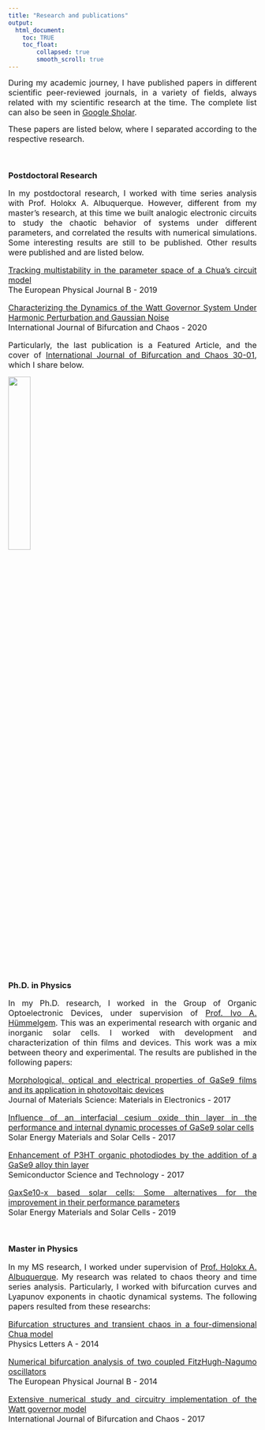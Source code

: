 ```yaml
---
title: "Research and publications"
output:
  html_document:
    toc: TRUE
    toc_float:
        collapsed: true
        smooth_scroll: true
---
```

  
<style>
body {
text-align: justify}
</style>

<font size="3"> During my academic journey, I have published papers in different scientific peer-reviewed journals, in a variety of fields, always related with my scientific research at the time. The complete list can also be seen in [Google Sholar](https://scholar.google.com/citations?user=oV62NPgAAAAJ&hl=pt-BR).

These papers are listed below, where I separated according to the respective research. </font>  

<br>

### Postdoctoral Research

<font size="3"> In my postdoctoral research, I worked with time series analysis with Prof. Holokx A. Albuquerque. However, different from my master's research, at this time we built analogic electronic circuits to study the chaotic behavior of systems under different parameters, and correlated the results with numerical simulations. Some interesting results are still to be published. Other results were published and are listed below.  

<i class="fa fa-file"></i> [Tracking multistability in the parameter space of a Chua’s circuit model](https://link.springer.com/article/10.1140/epjb/e2019-90749-x)  
The European Physical Journal B - 2019  

<i class="fa fa-file"></i> [Characterizing the Dynamics of the Watt Governor System Under Harmonic Perturbation and Gaussian Noise](https://www.worldscientific.com/doi/abs/10.1142/S0218127420300013)  
International Journal of Bifurcation and Chaos - 2020  

Particularly, the last publication is a Featured Article, and the cover of [International Journal of Bifurcation and Chaos 30-01](https://www.worldscientific.com/toc/ijbc/30/01), which I share below. </font>

<img src="images/cover_ijbc_2020.jpg" style="width:30%; border:0px solid; margin-right: 20px" align="center">  

<br>

### Ph.D. in Physics  

<font size="3"> In my Ph.D. research, I worked in the Group of Organic Optoelectronic Devices, under supervision of [Prof. Ivo A. Hümmelgem](http://fisica.ufpr.br/pagina_ppgf_english/info_ivo.html). This was an experimental research with organic and inorganic solar cells. I worked with development and characterization of thin films and devices. This work was a mix between theory and experimental. The results are published in the following papers:

<i class="fa fa-file"></i> [Morphological, optical and electrical properties of GaSe9 films and its application in photovoltaic devices](https://link.springer.com/article/10.1007/s10854-016-5794-5)  
Journal of Materials Science: Materials in Electronics - 2017  

<i class="fa fa-file"></i> [Influence of an interfacial cesium oxide thin layer in the performance and internal dynamic processes of GaSe9 solar cells](https://www.sciencedirect.com/science/article/pii/S0927024817303215)  
Solar Energy Materials and Solar Cells - 2017  

<i class="fa fa-file"></i> [Enhancement of P3HT organic photodiodes by the addition of a GaSe9 alloy thin layer ](https://iopscience.iop.org/article/10.1088/1361-6641/aa74fe/meta)  
Semiconductor Science and Technology - 2017  
 
<i class="fa fa-file"></i> [GaxSe10-x based solar cells: Some alternatives for the improvement in their performance parameters](https://www.sciencedirect.com/science/article/pii/S0927024819300029)  
Solar Energy Materials and Solar Cells - 2019 </font> 

<br>

### Master in Physics  

<font size="3"> In my MS research, I worked under supervision of [Prof. Holokx A. Albuquerque](https://www.udesc.br/professor/holokx.albuquerque). My research was related to chaos theory and time series analysis. Particularly, I worked with bifurcation curves and Lyapunov exponents in chaotic dynamical systems. The following papers resulted from these researchs:  

<i class="fa fa-file"></i> [Bifurcation structures and transient chaos in a four-dimensional Chua model](https://www.sciencedirect.com/science/article/pii/S0375960113010384)  
Physics Letters A - 2014  

<i class="fa fa-file"></i> [Numerical bifurcation analysis of two coupled FitzHugh-Nagumo oscillators](https://link.springer.com/article/10.1140/epjb/e2014-50170-9)  
The European Physical Journal B - 2014  

<i class="fa fa-file"></i> [Extensive numerical study and circuitry implementation of the Watt governor model](https://www.worldscientific.com/doi/abs/10.1142/S0218127417501759)  
International Journal of Bifurcation and Chaos - 2017 </font> 